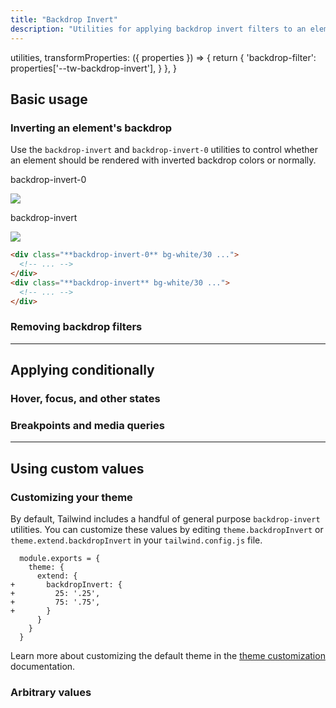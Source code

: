 ```yaml
---
title: "Backdrop Invert"
description: "Utilities for applying backdrop invert filters to an element."
---
```



  utilities,
  transformProperties: ({ properties }) => {
    return {
      'backdrop-filter': properties['--tw-backdrop-invert'],
    }
  },
}

## Basic usage

### Inverting an element's backdrop

Use the `backdrop-invert` and `backdrop-invert-0` utilities to control whether an element should be rendered with inverted backdrop colors or normally.

<Example p="none">
  <div class="flex justify-start sm:block overflow-scroll sm:overflow-visible scroll-p-8">
  <div class="flex items-center justify-around gap-6 sm:gap-4 font-mono font-bold shrink-0 p-8">
    <div class="flex flex-col items-center shrink-0">
      <p class="font-medium text-sm text-slate-500 font-mono text-center mb-3 dark:text-slate-400">backdrop-invert-0</p>
      <div class="relative">
        <div class="absolute inset-6 backdrop-invert-0 h-20 w-20 bg-white/30"></div>
        <img class="w-32 h-32 object-cover rounded-lg shadow-xl" src="https://images.unsplash.com/photo-1554629947-334ff61d85dc?ixid=MnwxMjA3fDB8MHxwaG90by1wYWdlfHx8fGVufDB8fHx8&ixlib=rb-1.2.1&auto=format&fit=crop&w=320&h=320&q=80" />
        <div class="absolute inset-0 ring-1 ring-inset ring-black/10 rounded-lg"></div>
      </div>
    </div>
    <div class="flex flex-col items-center shrink-0">
      <p class="font-medium text-sm text-slate-500 font-mono text-center mb-3 dark:text-slate-400">backdrop-invert</p>
      <div class="relative">
        <div class="absolute inset-6 backdrop-invert h-20 w-20 bg-white/30"></div>
        <img class="w-32 h-32 object-cover rounded-lg shadow-xl" src="https://images.unsplash.com/photo-1554629947-334ff61d85dc?ixid=MnwxMjA3fDB8MHxwaG90by1wYWdlfHx8fGVufDB8fHx8&ixlib=rb-1.2.1&auto=format&fit=crop&w=320&h=320&q=80" />
        <div class="absolute inset-0 ring-1 ring-inset ring-black/10 rounded-lg"></div>
      </div>
    </div>
  </div>
  </div>
</Example>

```html
<div class="**backdrop-invert-0** bg-white/30 ...">
  <!-- ... -->
</div>
<div class="**backdrop-invert** bg-white/30 ...">
  <!-- ... -->
</div>
```

### Removing backdrop filters

<RemovingBackdropFilters defaultClass="backdrop-blur-md backdrop-invert" />

---

## <Heading ignore>Applying conditionally</Heading>

### <Heading ignore>Hover, focus, and other states</Heading>

<HoverFocusAndOtherStates defaultClass="backdrop-invert" featuredClass="backdrop-invert-0" />

### <Heading ignore>Breakpoints and media queries</Heading>

<BreakpointsAndMediaQueries defaultClass="backdrop-invert" featuredClass="backdrop-invert-0" />

---

## Using custom values

### Customizing your theme

By default, Tailwind includes a handful of general purpose `backdrop-invert` utilities. You can customize these values by editing `theme.backdropInvert` or `theme.extend.backdropInvert` in your `tailwind.config.js` file.

```diff-js tailwind.config.js
  module.exports = {
    theme: {
      extend: {
+       backdropInvert: {
+         25: '.25',
+         75: '.75',
+       }
      }
    }
  }
```

Learn more about customizing the default theme in the [theme customization](/docs/theme#customizing-the-default-theme) documentation.

### Arbitrary values

<ArbitraryValues property="backdrop-invert" featuredClass="backdrop-invert-[.25]" />
